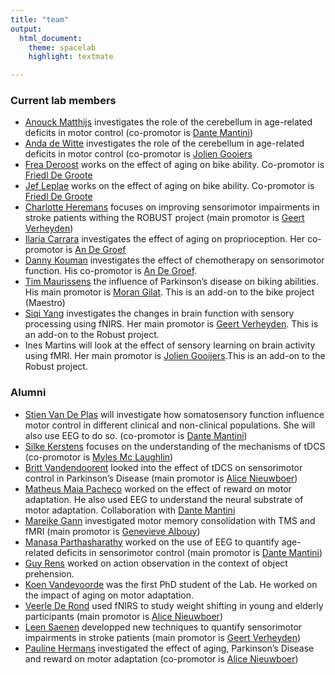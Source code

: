 ```yaml
---
title: "team"
output:
  html_document:
    theme: spacelab
    highlight: textmate 

---
```



### Current lab members
* [Anouck Matthijs](https://www.kuleuven.be/wieiswie/nl/person/00147975) investigates the role of the cerebellum in age-related deficits in motor control (co-promotor is [Dante Mantini](https://www.kuleuven.be/wieiswie/nl/person/00064085))
* [Anda de Witte](https://www.kuleuven.be/wieiswie/nl/person/00146033) investigates the role of the cerebellum in age-related deficits in motor control (co-promotor is [Jolien Gooiers](https://www.kuleuven.be/wieiswie/nl/person/00065645)
* [Frea Deroost](https://www.kuleuven.be/wieiswie/nl/person/00147109) works on the effect of aging on bike ability. Co-promotor is [Friedl De Groote](https://www.kuleuven.be/wieiswie/nl/person/00046458)
* [Jef Leplae](https://www.kuleuven.be/wieiswie/nl/person/00147109) works on the effect of aging on bike ability. Co-promotor is [Friedl De Groote](https://www.kuleuven.be/wieiswie/nl/person/00046458)
* [Charlotte Heremans](https://www.kuleuven.be/wieiswie/nl/person/00153442) focuses on improving sensorimotor impairments in stroke patients withing the ROBUST project (main promotor is [Geert Verheyden](https://www.kuleuven.be/wieiswie/nl/person/00029759))
* [Ilaria Carrara](https://www.kuleuven.be/wieiswie/nl/person/00172653) investigates the effect of aging on proprioception. Her co-promotor is [An De Groef](https://www.kuleuven.be/wieiswie/nl/person/00086923)
* [Danny Kouman](https://www.kuleuven.be/wieiswie/nl/person/00172618) investigates the effect of chemotherapy on sensorimotor function. His co-promotor is [An De Groef](https://www.kuleuven.be/wieiswie/nl/person/00086923).
* [Tim Maurissens](https://www.kuleuven.be/wieiswie/nl/person/00174941) the influence of Parkinson's disease on biking abilities. His main promotor is [Moran Gilat](https://www.kuleuven.be/wieiswie/nl/person/00120552). This is an add-on to the bike project (Maestro)
* [Siqi Yang](https://www.kuleuven.be/wieiswie/nl/person/00175096) investigates the changes in brain function with sensory processing using fNIRS. Her main promotor is [Geert Verheyden](https://www.kuleuven.be/wieiswie/nl/person/00029759). This is an add-on to the Robust project.
* Ines Martins will look at the effect of sensory learning on brain activity using fMRI. Her main promotor is [Jolien Gooijers](https://www.kuleuven.be/wieiswie/nl/person/00065645).This is an add-on to the Robust project.

### Alumni
* [Stien Van De Plas](https://www.kuleuven.be/wieiswie/nl/person/00118791) will investigate how somatosensory function influence motor control in different clinical and non-clinical populations. She will also use EEG to do so. (co-promotor is [Dante Mantini](https://www.kuleuven.be/wieiswie/nl/person/00064085))
* [Silke Kerstens](https://www.kuleuven.be/wieiswie/nl/person/00122770) focuses on the understanding of the mechanisms of tDCS (co-promotor is [Myles Mc Laughlin](https://www.kuleuven.be/wieiswie/nl/person/00043883))
* [Britt Vandendoorent](https://www.kuleuven.be/wieiswie/nl/person/00086733) looked into the effect of tDCS on sensorimotor control in Parkinson's Disease (main promotor is [Alice Nieuwboer](https://www.kuleuven.be/wieiswie/nl/person/00014581))
* [Matheus Maia Pacheco](https://www.kuleuven.be/wieiswie/nl/person/00144244) worked on the effect of reward on motor adaptation. He also used EEG to understand the neural substrate of motor adaptation. Collaboration with [Dante Mantini](https://www.kuleuven.be/wieiswie/nl/person/00064085)
* [Mareike Gann](https://www.kuleuven.be/wieiswie/nl/person/00114278) investigated motor memory consolidation with TMS and fMRI (main promotor is [Genevieve Albouy](https://www.kuleuven.be/wieiswie/nl/person/00096297))
* [Manasa Parthasharathy](https://www.kuleuven.be/wieiswie/nl/person/00118155) worked on the use of EEG to quantify age-related deficits in sensorimotor control (main promotor is [Dante Mantini](https://www.kuleuven.be/wieiswie/nl/person/00064085))
* [Guy Rens](http://orcid.org/0000-0002-1000-529X) worked on action observation in the context of object prehension.
* [Koen Vandevoorde](https://scholar.google.be/citations?user=hezciDMAAAAJ&hl=en) was the first PhD student of the Lab. He worked on the impact of aging on motor adaptation.
* [Veerle De Rond](https://www.kuleuven.be/wieiswie/nl/person/00117680) used fNIRS to study weight shifting in young and elderly participants (main promotor is [Alice Nieuwboer](https://www.kuleuven.be/wieiswie/nl/person/00014581))
* [Leen Saenen](https://www.kuleuven.be/wieiswie/nl/person/00123401) developped new techniques to quantify sensorimotor impairments in stroke patients (main promotor is [Geert Verheyden](https://www.kuleuven.be/wieiswie/nl/person/00029759))
* [Pauline Hermans](https://www.kuleuven.be/wieiswie/nl/person/00120172) investigated the effect of aging, Parkinson's Disease and reward on motor adaptation (co-promotor is [Alice Nieuwboer](https://www.kuleuven.be/wieiswie/nl/person/00014581))